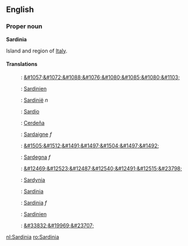 ==English==
===Proper noun===
'''Sardinia'''

Island and region of [[Italy]].

====Translations====
:{{bg}}: [[&#1057;&#1072;&#1088;&#1076;&#1080;&#1085;&#1080;&#1103;]]
:{{de}}: [[Sardinien]]
:{{nl}}: [[Sardinië]] ''n''
:{{eo}}: [[Sardio]]
:{{es}}: [[Cerdeña]]
:{{fr}}: [[Sardaigne]] ''f''
:{{he}}: [[&#1505;&#1512;&#1491;&#1497;&#1504;&#1497;&#1492;]]
:{{it}}: [[Sardegna]] ''f''
:{{ja}}: [[&#12469;&#12523;&#12487;&#12540;&#12491;&#12515;&#23798;]]
:{{pl}}: [[Sardynia]]
:{{ro}}: [[Sardinia]]
:{{ra}}: [[Sardinia]] ''f''
:{{sv}}: [[Sardinien]]
:{{zh}}: [[&#33832;&#19969;&#23707;]]

[[nl:Sardinia]]
[[ro:Sardinia]]